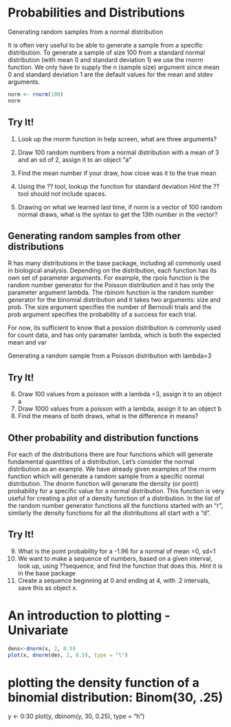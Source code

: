 Probabilities and Distributions
================================

Generating random samples from a normal distribution

It is often very useful to be able to generate a sample from a specific distribution. To generate a sample of size 100 from a standard normal distribution (with mean 0 and standard deviation 1) we use the rnorm function. We only have to supply the n (sample size) argument since mean 0 and standard deviation 1 are the default values for the mean and stdev arguments.

```r
norm <- rnorm(100)
norm
```

**Try It!**
------------
1. Look up the rnorm function in help screen, what are three arguments?
2. Draw 100 random numbers from a normal distribution with a mean of 3 and an sd of 2, assign it to an object "a"

3. Find the mean number if your draw, how close was it to the true mean
4. Using the ?? tool, lookup the function for standard deviation *Hint* the ?? tool should not include spaces.
5. Drawing on what we learned last time, if norm is a vector of 100 random normal draws, what is the syntax to get the 13th number in the vector?

Generating random samples from other distributions
----------------------------------------------------

R has many distributions in the base package, including all commonly used in biological analysis. Depending on the distribution, each function has its own set of parameter arguments. For example, the rpois function is the random number generator for the Poisson distribution and it has only the parameter argument lambda. The rbinom function is the random number generator for the binomial distribution and it takes two arguments: size and prob. The size argument specifies the number of Bernoulli trials and the prob argument specifies the probability of a success for each trial. 

For now, its sufficient to know that a possion distribution is commonly used for count data, and has only paramater lambda, which is both the expected mean and var

Generating a random sample from a Poisson distribution with lambda=3

**Try It!**
------------
6. Draw 100 values from a poisson with a lambda =3, assign it to an object a
7. Draw 1000 values from a poisson with a lambda, assign it to an object b
8. Find the means of both draws, what is the difference in means?

Other probability and distribution functions
--------------------------------------------
For each of the distributions there are four functions which will generate fundamental quantities of a distribution. Let's consider the normal distribution as an example. We have already given examples of the rnorm function which will generate a random sample from a specific normal distribution. The dnorm function will generate the density (or point) probability for a specific value for a normal distribution. This function is very useful for creating a plot of a density function of a distribution. In the list of the random number generator functions all the functions started with an "r", similarly the density functions for all the distributions all start with a "d".


**Try It!**
------------

9. What is the point probability for a -1.96 for a normal of mean =0, sd=1
10. We want to make a sequence of numbers, based on a given interval, look up, using ??sequence, and find the function that does this. *Hint* it is in the base package
11. Create a sequence beginning at 0 and ending at 4, with .2 intervals, save this as object x.

An introduction to plotting - Univariate
=====================================
```r
dens<-dnorm(x, 2, 0.5)
plot(x, dnorm(des, 2, 0.5), type = "l")
```


# plotting the density function of a binomial distribution: Binom(30, .25)
y <- 0:30
plot(y, dbinom(y, 30, 0.25), type = "h")

